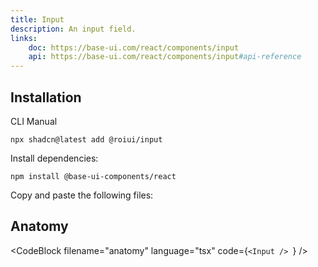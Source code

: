 ```yaml
---
title: Input
description: An input field.
links:
    doc: https://base-ui.com/react/components/input
    api: https://base-ui.com/react/components/input#api-reference
---
```


<ComponentPreview name="input-demo" />

## Installation

<InstallationTabs>

<InstallationTabsList>
    <InstallationTabsTrigger value="cli">CLI</InstallationTabsTrigger>
    <InstallationTabsTrigger value="manual">Manual</InstallationTabsTrigger>
</InstallationTabsList>

<InstallationTabsContent value="cli">

```package-install
npx shadcn@latest add @roiui/input
```

</InstallationTabsContent>

<InstallationTabsContent value="manual" data-manual="true">

Install dependencies:

```package-install
npm install @base-ui-components/react
```

Copy and paste the following files:

<ComponentSource
    name="input"
/>

</InstallationTabsContent>

</InstallationTabs>

## Anatomy

<CodeBlock
filename="anatomy"
  language="tsx"
  code={`<Input />
`} />
